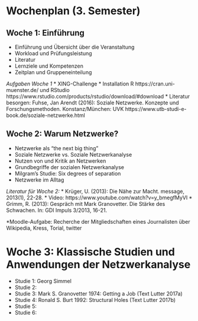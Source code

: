# Wochenplan (3. Semester)

## Woche 1: Einführung
* Einführung und Übersicht über die Veranstaltung
* Workload und Prüfungsleistung
* Literatur
* Lernziele und Kompetenzen
* Zeitplan und Gruppeneinteilung

*Aufgaben Woche 1*
* XING-Challenge
* Installation R https://cran.uni-muenster.de/ und RStudio https://www.rstudio.com/products/rstudio/download/#download
* Literatur besorgen: Fuhse, Jan Arendt (2016): Soziale Netzwerke. Konzepte und Forschungsmethoden. Konstanz/München: UVK https://www.utb-studi-e-book.de/soziale-netzwerke.html

## Woche 2: Warum Netzwerke?
* Netzwerke als "the next big thing"
* Soziale Netzwerke vs. Soziale Netzwerkanalyse
* Nutzen von und Kritik an Netzwerken
* Grundbegriffe der sozialen Netzwerkanalyse
* Milgram's Studie: Six degrees of separation
* Netzwerke im Alltag

*Literatur für Woche 2:* 
* Krüger, U. (2013): Die Nähe zur Macht. message, 2013(1), 22-28. 
* Video: https://www.youtube.com/watch?v=y_bmegfMyVI
* Grimm, R. (2013): Gespräch mit Mark Granovetter. Die Stärke des Schwachen. In: GDI Impuls 3/2013, 16-21.

*Moodle-Aufgabe: Recherche der Mitgliedschaften eines Journalisten über Wikipedia, Kress, Torial, twitter

# Woche 3: Klassische Studien und Anwendungen der Netzwerkanalyse
* Studie 1: Georg Simmel 
* Studie 2: 
* Studie 3: Mark S. Granovetter 1974: Getting a Job (Text Lutter 2017a)
* Studie 4: Ronald S. Burt 1992: Structural Holes (Text Lutter 2017b)
* Studie 5:
* Studie 6: 

